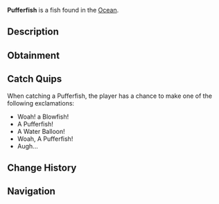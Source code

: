 {{FishInfobox
|image          = Pufferfish.png
|rarity         = Rare
|sea            = First Sea
|location       = [[Ocean]]
|sublocation    = Coral Reef
|sources        = Fish Barrel, Fishing Rod, Volcanic Geode
|radar_location = 
|xp             = 100
|weather        = 
|time           = 
|season         = Summer
|bait           = Seaweed
|base_weight    = 2
|base_value     = 230
|weight_range   = 1.5
|base_chance    = 12
|base_resil     = 65
}}
'''Pufferfish''' is a {{Rarity|Rare}} fish found in the [[Ocean]].

== Description ==
{{Description|Pufferfish are clumsy swimmers that can fill their elastic stomachs with huge amounts of water & air to blow themselves up to several times their normal size. They do this to evade and scare of predators. On top of their bloating abilities, they also are one of the most poisonous fish in the sea... Also they are the only bony fish which can close their eyes!|Bestiary Entry}}

== Obtainment ==
{{Description|Found in reefs and deepwaters.|Bestiary Hint}}
{{Fish Availability|
Apex Fish Hunt/Mosslurker
Lucky Event/Blarney McBreeze
Lucky Event/O'Mango Goldgrin
Lucky Event/Plumrick O'Luck
Lucky Event/Rowdy McCharm
Lucky Event/Sunny O'Coin
Narwhal Hunt/Beluga/First Sea
Narwhal Hunt/Magician Narwhal/First Sea
Narwhal Hunt/Narwhal/First Sea
Northern Summit/Surrounding Ocean
Ocean
Ocean/Harvesters Spike
Roslit Bay/Coral Reef
Roslit Bay/Surrounding Ocean
|top_rods      = 
Leviathan's Fang Rod\90420.7\86584.21;
Krampus's Rod\87893.4\84915.65;
Magma Rod\84793.12\81920.41;
Trident Rod\83528.14\81755.58;
Free Spirit Rod\81424.7\79696.77;
Flimsy Rod\60107.59\116471.91;
Plastic Rod\77476.48\74849.75;
Buddy Bond Rod\57553.96\56995.61;
Training Rod\55802.33\152079.07;
No-Life Rod\78445.85\74072.4;
Ethereal Prism Rod\77936.16\70584.21;
Astralhook Rod\77922.9\70493.7;
Seraphic Rod\77128.97\70599.53;
Rod Of The Forgotten Fang\72642.36\69604.67;
Challenger's Rod\71660.66\69815.1;
Rod Of The Exalted One\67314.37\65274.1;
Zeus Rod\66355.29\65025.66;
Rod Of The Depths\65994.06\64135.93;
Verdant Shear Rod\65904.62\62834.46;
Blazebringer Rod\62965.86\61984.57;
Depthseeker Rod\60690.51\58325.25;
Volcanic Rod\58214.68\54904.05;
Avalanche Rod\57301.12\52968.86;
Steady Rod\26481.06\19524.19
|recommended   = Trident Rod
}}

== Catch Quips ==
When catching a Pufferfish, the player has a chance to make one of the following exclamations:
* Woah! a Blowfish!
* A Pufferfish!
* A Water Balloon!
* Woah, A Pufferfish!
* Augh...

== Change History ==
{{Change History|{{subst:Current Version}}}}

== Navigation ==
{{Fish Navbox|Ocean}}